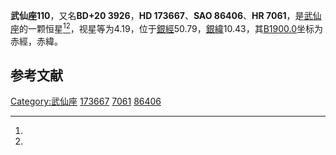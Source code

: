 {{Starbox begin
| name = 武仙座110
}}
{{Starbox observe
| epoch = [[J2000.0|J2000.0]]
| constell = [[武仙座|武仙座]]<ref name=SIMBAD>{{cite web
 | url=http://simbad.u-strasbg.fr/simbad/sim-id?Ident=HR+7061
 | title=Pulsating variable Star
 | publisher=Centre de Données astronomiques de Strasbourg
 | work=SIMBAD
 | accessdate=2012-07-13
 | archive-date=2016-03-17
 | archive-url=https://web.archive.org/web/20160317080136/http://simbad.u-strasbg.fr/simbad/sim-id?Ident=HR+7061
 | dead-url=no
 }}</ref><ref name=DATA>{{cite web
 | url=http://vizier.u-strasbg.fr/viz-bin/VizieR-5?-out.add=.&-source=5050&-corr=PK=HR&-out.max=9999&HR=7061
 | title=VizieR Detailed Page
 | accessdate=2012-07-13
 | archive-date=2016-03-04
 | archive-url=https://web.archive.org/web/20160304202153/http://vizier.u-strasbg.fr/viz-bin/VizieR-5?-out.add=.&-source=5050&-corr=PK=HR&-out.max=9999&HR=7061
 | dead-url=no
 }}</ref>
| 星官 = 
| ra = {{RA|18|45|39.7}}<ref name=SIMBAD /><ref name=DATA />
| dec = {{DEC|+20|32|47}}<ref name=SIMBAD /><ref name=DATA />
| appmag_v = 4.19<ref name=SIMBAD /><ref name=DATA />
}}
{{Starbox character
| class = F6V<ref name=SIMBAD /><ref name=DATA />
| b-v = 0.46<ref name=SIMBAD /><ref name=DATA />
| u-b = 0.01<ref name=SIMBAD /><ref name=DATA />
| r-i = 0.26<ref name=SIMBAD /><ref name=DATA />
| variable = 
}}
{{Starbox astrometry
| radial_v = 0.01
| prop_mo_ra = 24
| parallax = 0.052
| p_error = 
}}
{{Starbox catalog
| names =BD+20 3926，[[SAO星表|SAO]] 86406，[[HD星表|HD]] 173667，[[HR星表|HR]] 7061}}
{{Starbox reference |Simbad=HR+7061}}
{{Starbox end}}

'''武仙座110'''，又名'''BD+20 3926'''，'''HD 173667'''、'''SAO 86406'''、'''HR 7061'''，是[[武仙座|武仙座]]的一颗恒星<ref name=SIMBAD /><ref name=DATA />，视星等为4.19，位于[[銀道座標系|銀經]]50.79，[[銀道座標系|銀緯]]10.43，其[[B1900.0|B1900.0]]坐标为赤經{{RA|18|41|21.4}}，赤緯{{DEC|+20|10.43|2}}。

== 参考文献 ==
{{reflist}}

{{star-stub}}

{{武仙座恒星}}
[[Category:武仙座|Category:武仙座]]
[[Category:HD和HDE天體|173667]]
[[Category:HR天體|7061]]
[[Category:SAO天體|86406]]